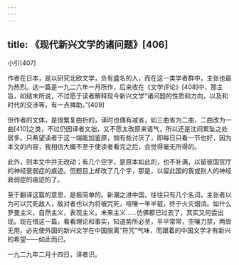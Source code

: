 ```yaml
---
---
---
```

title: 《现代新兴文学的诸问题》[406]
---




小引[407]


作者在日本，是以研究北欧文学，负有盛名的人，而在这一类学者群中，主张也最为热烈。这一篇是一九二六年一月所作，后来收在《文学评论》[408]中，那主旨，如结末所说，不过愿于读者解释现今新兴文学“诸问题的性质和方向，以及和时代的交涉等，有一点裨助。”[409]

但作者的文体，是很繁复曲折的，译时也偶有减省，如三曲省为二曲，二曲改为一曲[410]之类，不过仍因译者文拙，又不愿太改原来语气，所以还是沈闷累坠之处居多。只希望读者于这一端能加鉴原，倘有些讨厌了，即每日只看一节也好，因为本文的内容，我相信大概不至于使读者看完之后，会觉得毫无所得的。

此外，则本文中并无改动；有几个空字，是原本如此的，也不补满，以留彼国官厅的神经衰弱症的痕迹。但题目上却改了几个字，那是，以留此国的我或别人的神经衰弱症的痕迹的了。

至于翻译这篇的意思，是极简单的。新潮之进中国，往往只有几个名词，主张者以为可以咒死敌人，敌对者也以为将被咒死，喧嚷一年半载，终于火灭烟消。如什么罗曼主义，自然主义，表现主义，未来主义……仿佛都已过去了，其实又何尝出现。现在借这一篇，看看理论和事实，知道势所必至，平平常常，空嚷力禁，两皆无用，必先使外国的新兴文学在中国脱离“符咒”气味，而跟着的中国文学才有新兴的希望——如此而已。

一九二九年二月十四日，译者识。